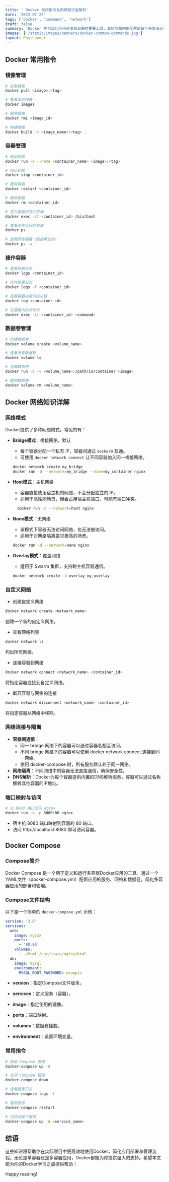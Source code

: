 ```yaml
---
title: ' Docker 常用指令与网络知识全解析'
date: '2023-07-22'
tags: ['docker', 'command', 'network']
draft: false
summary: 'Docker 作为现代应用开发和部署的重要工具，其指令和网络配置是每个开发者必须掌握的核心技能。本文将深入探讨Docker的常用指令，包括容器管理、镜像操作、网络配置等，帮助你更好地理解和使用Docker。'
images: ['/static/images/banners/docker-common-commands.jpg']
layout: PostLayout
---
```


## Docker 常用指令

### 镜像管理

```bash
# 拉取镜像
docker pull <image>:<tag>

# 查看本地镜像
docker images

# 删除镜像
docker rmi <image_id>

# 构建镜像
docker build -t <image_name>:<tag> .
```

### 容器管理

```bash
# 启动容器
docker run -d --name <container_name> <image>:<tag>

# 停止容器
docker stop <container_id>

# 重启容器
docker restart <container_id>

# 删除容器
docker rm <container_id>

# 进入容器交互式终端
docker exec -it <container_id> /bin/bash

# 查看正在运行的容器
docker ps

# 查看所有容器（包括停止的）
docker ps -a

```

### 操作容器

```bash
# 查看容器日志
docker logs <container_id>

# 实时查看日志
docker logs -f <container_id>

# 查看容器内运行的进程
docker top <container_id>

# 在容器内执行命令
docker exec -it <container_id> <command>
```

### 数据卷管理

```bash
# 创建数据卷
docker volume create <volume_name>

# 查看所有数据卷
docker volume ls

# 挂载数据卷
docker run -d -v <volume_name>:/path/in/container <image>

# 删除数据卷
docker volume rm <volume_name>
```

## Docker 网络知识详解

### 网络模式

Docker提供了多种网络模式，常见的有：

- **Bridge模式**：桥接网络，默认

  - 每个容器分配一个私有 IP，容器间通过 `docker0` 互通。
  - 可使用 `docker network connect` 让不同容器加入同一桥接网络。

  ```bash
  docker network create my_bridge
  docker run -d --network=my_bridge --name=my_container nginx
  ```

- **Host模式**：主机网络
  - 容器直接使用宿主机的网络，不会分配独立的 IP。
  - 适用于高性能场景，但会占用宿主机端口，可能有端口冲突。
  ```bash
    docker run -d --network=host nginx
  ```
- **None模式**：无网络

  - 该模式下容器无法访问网络，也无法被访问。
  - 适用于对网络隔离要求极高的场景。

  ```bash
  docker run -d --network=none nginx
  ```

- **Overlay模式**：覆盖网络
  - 适用于 Swarm 集群，支持跨主机容器通信。
  ```bash
  docker network create -d overlay my_overlay
  ```

### 自定义网络

- 创建自定义网络

```bash
docker network create <network_name>
```

创建一个新的自定义网络。

- 查看网络列表

```bash
docker network ls
```

列出所有网络。

- 连接容器到网络

```bash
docker network connect <network_name> <container_id>
```

将指定容器连接到自定义网络。

- 断开容器与网络的连接

```bash
docker network disconnect <network_name> <container_id>
```

将指定容器从网络中移除。

### 网络连接与隔离

- **容器间通信：**
  - 同一 bridge 网络下的容器可以通过容器名相互访问。
  - 不同 bridge 网络下的容器可以使用 docker network connect 连接到同一网络。
  - 使用 docker-compose 时，所有服务默认处于同一网络。
- **网络隔离**：不同网络中的容器无法直接通信，确保安全性。
- **DNS解析**：Docker为每个容器提供内置的DNS解析服务，容器可以通过名称解析其他容器的IP地址。

### 端口映射与访问

```bash
# 以 8080 端口访问 Nginx
docker run -d -p 8080:80 nginx
```

- 宿主机 8080 端口映射到容器的 80 端口。
- 访问 http://localhost:8080 即可访问容器。

## Docker Compose

### Compose简介

Docker Compose 是一个用于定义和运行多容器Docker应用的工具。通过一个YAML文件（docker-compose.yml）配置应用的服务、网络和数据卷，简化多容器应用的部署和管理。

### Compose文件结构

以下是一个简单的 `docker-compose.yml` 示例：

```yml
version: '3.8'
services:
  web:
    image: nginx
    ports:
      - '80:80'
    volumes:
      - ./html:/usr/share/nginx/html
  db:
    image: mysql
    environment:
      MYSQL_ROOT_PASSWORD: example
```

- **version**：指定Compose文件版本。

- **services**：定义服务（容器）。

- **image**：指定使用的镜像。

- **ports**：端口映射。

- **volumes**：数据卷挂载。

- **environment**：设置环境变量。

### 常用指令

```bash
# 启动 Compose 服务
docker-compose up -d

# 关闭 Compose 服务
docker-compose down

# 查看服务日志
docker-compose logs -f

# 重启服务
docker-compose restart

# 只启动某个服务
docker-compose up -d <service_name>
```

## 结语

这些知识将帮助你在实际项目中更高效地使用Docker，简化应用部署和管理流程。无论是单容器还是多容器应用，Docker都能为你提供强大的支持。希望本文能为你的Docker学习之旅提供帮助！

Happy reading! <Twemoji emoji="clinking-beer-mugs" />
